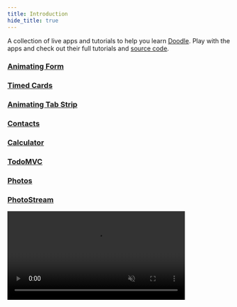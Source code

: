 ```yaml
---
title: Introduction
hide_title: true
---
```



A collection of live apps and tutorials to help you learn [Doodle](https://nacular.github.io/doodle). Play with the apps and check out their full tutorials and [source code](https://github.com/nacular/doodle-tutorials/tree/master).

### [Animating Form](animatingform.mdx)

<DoodleCodeBlock function="animatingForm" height="700" />

### [Timed Cards](timedcards.mdx)

<DoodleCodeBlock function="timedCards" height="538.875" />

### [Animating Tab Strip](tabstrip.mdx)

<DoodleCodeBlock function="tabStrip" height="300" />

### [Contacts](contacts.mdx)

<DoodleCodeBlock function="contacts" height="700" />

### [Calculator](calculator.mdx)

<DoodleCodeBlock function="calculator" height="500" />

### [TodoMVC](todo.mdx)

<DoodleCodeBlock function="todo" height="700" />

### [Photos](photos.mdx)

<DoodleCodeBlock function="photos" height="500" />

### [PhotoStream](photostream.mdx)

<div style={{textAlign:'center', margin: '3em 0'}}>
    <video autoPlay loop muted playsInline width="400px">
      <source type="video/mp4" src="/doodle-tutorials/photo_stream_desktop.mov"/>
      <p>Your browser does not support the video element.</p>
    </video>
</div>